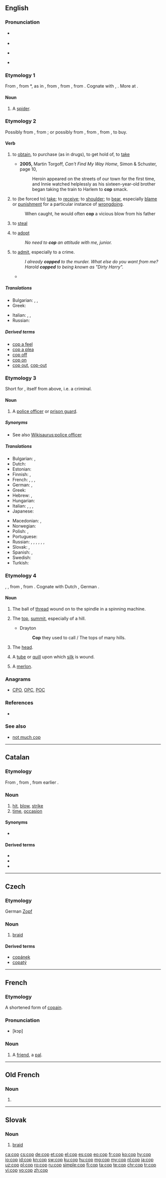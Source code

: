 {{also|COP|çöp|cöp}}
==English==

===Pronunciation===
* {{a|RP}} {{IPA|/kɒp/|lang=en}}
* {{rhymes|ɒp|lang=en}}
* {{a|GenAm}} {{IPA|/kɑp/|lang=en}}
* {{rhymes|ɑp|lang=en}}

===Etymology 1===
From {{etyl|enm|en}} {{term|coppe|lang=enm}}, from {{etyl|ang|en}} *{{term||coppe|lang=ang}}, as in {{term|ātorcoppe||spider|lit=venom head|lang=ang}}, from {{etyl|ang|en}} {{term|copp||top, summit, head|lang=ang}}, from {{etyl|gem-pro|en}} {{m|gem-pro|*kuppaz||vault, round vessel, head}}, from {{etyl|ine-pro|en}} {{m|ine-pro|*gū-||to bend, curve}}. Cognate with {{etyl|dum|-}} {{term|koppe|lang=dum}}, {{term|kobbe||spider|lang=dum}}. More at {{l|en|cobweb}}.

====Noun====
{{en-noun}}

# {{context|obsolete|lang=en}} A [[spider]].

===Etymology 2===
Possibly from {{etyl|frm|en}} {{term|capere||to capture|lang=frm}}, from {{etyl|la|en}} {{term|capio|capere|lang=la|to seize, to grasp}}; or possibly from {{etyl|nl|en}} {{term|kapen||to steal|lang=nl}}, from {{etyl|fy|en}} {{term|kapia|kāpia|to take away|lang=fy}}, from {{etyl|ofs|en}} {{term|kapia|lang=ofs}}, to buy.

====Verb====
{{en-verb|cop|p|ing}}

# {{context|transitive|formerly|_|dialect|now|_|informal|lang=en}} to [[obtain]], to purchase (as in drugs), to get hold of, to [[take]]
#* '''2005,''' Martin Torgoff, ''Can't Find My Way Home'', Simon &amp; Schuster, page 10,
#*: Heroin appeared on the streets of our town for the first time, and Innie watched helplessly as his sixteen-year-old brother began taking the train to Harlem to '''cop''' smack.
# {{context|transitive|lang=en}} to (be forced to) [[take]]; to [[receive]]; to [[shoulder]]; to [[bear]], especially [[blame]] or [[punishment]] for a particular instance of [[wrongdoing]].
#: When caught, he would often '''cop''' a vicious blow from his father
# {{context|transitive|lang=en}} to [[steal]]
# {{context|transitive|lang=en}} to [[adopt]]
#: ''No need to '''cop''' an attitude with me, junior.''
# {{context|intransitive|usually with "to"|slang|lang=en}} to [[admit]], especially to a crime.
#: ''I already '''copped''' to the murder. What else do you want from me?''
#: ''Harold '''copped''' to being known as "Dirty Harry".''
#* {{quote-book|title=Mr. Paradise|page=295|author=Elmore Leonard|year=2005|passage=He shot a guy in a bar on Martin Luther King Day and '''copped''' to first-degree manslaughter}}

=====Translations=====
{{trans-top|to capture, to take ''(informal)''}}
* Bulgarian: {{t+|bg|хващам|sc=Cyrl}}, {{t+|bg|пипвам|sc=Cyrl}}, {{t+|bg|арестувам|sc=Cyrl}}
* Greek: {{t+|el|παίρνω|tr=paírno|sc=Grek}}
{{trans-mid}}
* Italian: {{t+|it|afferrare}}, {{t+|it|prendere}}, {{t|it|catturare}}
* Russian: {{t+|ru|схватить|tr=sxvatítʹ|sc=Cyrl}}
{{trans-bottom}}

=====Derived terms=====
* [[cop a feel]]
* [[cop a plea]]
* [[cop off]]
* [[cop on]]
* [[cop out]], [[cop-out]]

===Etymology 3===
Short for {{term|copper||police officer}}, itself from {{term|cop||one who cops}} above, i.e. a criminal.

====Noun====
{{en-noun}}

# {{context|slang|law enforcement|lang=en}} A [[police officer]] or [[prison guard]].

=====Synonyms=====
* See also [[Wikisaurus:police officer]]

=====Translations=====
{{trans-top|police officer}}
* Bulgarian: {{t+|bg|полицай|m}}, {{t+|bg|ченге|n}}
* Dutch: {{t+|nl|diender|m}}
* Estonian: {{t|et|ment}}
* Finnish: {{t+|fi|pollari}}, {{t+|fi|kyttä}}
* French: {{t+|fr|flic|m}}, {{t+|fr|keuf|m}}, {{t+|fr|poulet|m}}, {{t+|fr|police|f}} {{qualifier|Quebec}}
* German: {{t+|de|Gendarm}}, {{t+|de|Bulle|m}}
* Greek: {{t+|el|μπάτσος|m|tr=bátsos|sc=Grek}}
* Hebrew: {{t+|he|שוטר|m|tr=shotér}}, {{t|he|שוטרת|f|tr=shotéret}}
* Hungarian: {{t+|hu|zsaru}}
* Italian: {{t|it|piedipiatti}}, {{t+|it|poliziotto|m}}, {{t+|it|secondino|m}}, {{t+|it|sbirro|m}} {{qualifier|offensive}}
* Japanese: {{t|ja|おまわりさん|tr=o-mawari-san|sc=Jpan}} {{qualifier|colloquial, inoffensive}}
{{trans-mid}}
* Macedonian: {{t|mk|цајкан|m|tr=cájkan|sc=Cyrl}}, {{t|mk|џандар|m|tr=džándar|sc=Cyrl}}
* Norwegian: {{t+|no|purk|m}}
* Polish: {{t+|pl|gliniarz|m}}, {{t+|pl|glina|m}}
* Portuguese: {{t+|pt|tira|m|f}}
* Russian: {{t+|ru|коп|m|tr=kop}} {{qualifier|American}}, {{t+|ru|мент|m|tr=ment}} {{qualifier|offensive}}, {{t+|ru|лягавый|m|tr=ljagávyj}}, {{t+|ru|легавый|m|tr=legávyj}} {{qualifier|offensive}}, {{t+|ru|мусор|m|tr=músor}} {{qualifier|more offensive}}, {{t+|ru|фараон|m|tr=faraón}} {{qualifier|slang, dated}}, {{t+|ru|полицай|m|tr=policáj|sc=Cyrl}} {{qualifier|slang}}
* Slovak: {{t|sk|poliš|m}}, {{t|sk|hekáč|m}}
* Spanish: {{t+|es|tombo|m}}, {{t+|es|paco|m}}
* Swedish: {{t+|sv|snut}}
* Turkish: {{t+|tr|aynasız}}
{{trans-bottom}}

===Etymology 4===
{{etyl|ang|en}} {{term|lang=ang|cop}}, {{term|copp}}, from {{etyl|gem-pro|en}} {{m|gem-pro|*kuppaz||vault, basin, round object}}, from  {{etyl|ine-pro|en}} {{m|ine-pro|*gu-||}}.  Cognate with Dutch {{term|kop|lang=nl}}, German {{term|Kopf|lang=de}}.

====Noun====
{{en-noun}}

# {{context|crafts|lang=en}} The ball of [[thread]] wound on to the spindle in a spinning machine.
# {{context|obsolete|lang=en}} The [[top]], [[summit]], especially of a hill.
#* Drayton
#*: '''Cop''' they used to call / The tops of many hills.
# {{context|obsolete|lang=en}} The [[head]].
# A [[tube]] or [[quill]] upon which [[silk]] is wound.
# {{context|architecture|military|lang=en}} A [[merlon]].

===Anagrams===
* [[CPO#English|CPO]], [[OPC#English|OPC]], [[POC#English|POC]]

===References===
* {{R:BBS}}

===See also===
* [[not much cop]]

----

==Catalan==

===Etymology===
From {{etyl|roa-oca|ca}} {{m|roa-oca|colp}}, from {{etyl|LL.|en}} {{term|lang=la|colpus||stroke}}, from earlier {{etyl|la|en}} {{term|lang=la|colaphus}}.

===Noun===
{{ca-noun|m}}

# [[hit]], [[blow]], [[strike]]
# [[time]], [[occasion]]

====Synonyms====
* {{sense|time, occasion}} {{l|ca|vegada}}

====Derived terms====
* {{l|ca|cop de gràcia}}
* {{l|ca|cop baix}}
* {{l|ca|cop d'estat}}

----

==Czech==

===Etymology===
German [[Zopf]]

===Noun===
{{cs-noun|g=m}}

# [[braid]]

====Derived terms====
* [[copánek]] {{g|m}}
* [[copatý]] {{g|m}}

----

==French==

===Etymology===
A shortened form of [[copain]].

===Pronunciation===
* [kɔp]

===Noun===
{{fr-noun|m}}

# {{context|informal|lang=fr}} A [[friend]], a [[pal]].

----

==Old French==

===Noun===
{{fro-noun|m}}

# {{alternative form of|colp|lang=fro}}

----

==Slovak==

===Noun===
{{sk-noun|g=m|pl=copy|decl=dub}}

# [[braid]]

[[ca:cop]]
[[cs:cop]]
[[de:cop]]
[[et:cop]]
[[el:cop]]
[[es:cop]]
[[eo:cop]]
[[fr:cop]]
[[ko:cop]]
[[hy:cop]]
[[io:cop]]
[[id:cop]]
[[kn:cop]]
[[sw:cop]]
[[ku:cop]]
[[hu:cop]]
[[mg:cop]]
[[my:cop]]
[[nl:cop]]
[[ja:cop]]
[[uz:cop]]
[[pl:cop]]
[[ro:cop]]
[[ru:cop]]
[[simple:cop]]
[[fi:cop]]
[[ta:cop]]
[[te:cop]]
[[chr:cop]]
[[tr:cop]]
[[vi:cop]]
[[vo:cop]]
[[zh:cop]]
